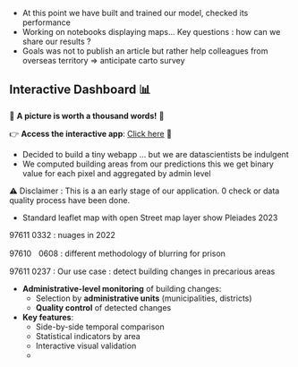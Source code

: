 ::: {.notes}
- At this point we have built and trained our model, checked its performance
- Working on notebooks displaying maps... Key questions : how can we share our results ?
- Goals was not to publish an article but rather help colleagues from overseas territory => anticipate carto survey
:::

## Interactive Dashboard 📊

:::{.absolute top=280 left=150}
🌟 **A picture is worth a thousand words!** 🌟  

👉 [**Access the interactive app**]{.orange}: [Click here](https://inseefrlab.github.io/satellite-images-webapp/) 🚀
:::

::: {.notes}

- Decided to build a tiny webapp ... but we are datascientists be indulgent
- We computed building areas from our predictions this we get binary value for each pixel and aggregated by admin level

⚠️ Disclaimer : This is a an early stage of our application. 0 check or data quality process have been done.

- Standard leaflet map with open Street map layer show Pleiades 2023

97611	0332 : nuages in 2022

97610ﾠ0608 : different methodology of blurring for prison

97611 0237 : Our use case : detect building changes in precarious areas


- [**Administrative-level monitoring**]{.orange} of building changes:
  - Selection by [**administrative units**]{.blue2} (municipalities, districts)
  - [**Quality control**]{.blue2} of detected changes

- [**Key features**]{.orange}:
  - Side-by-side temporal comparison
  - Statistical indicators by area
  - Interactive visual validation
  - 
:::
